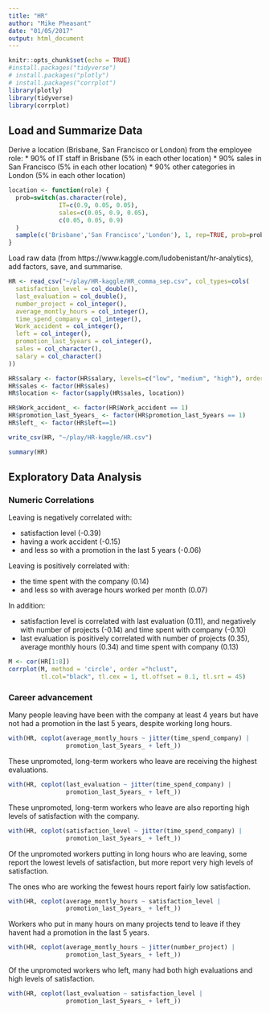 ```yaml
---
title: "HR"
author: "Mike Pheasant"
date: "01/05/2017"
output: html_document
---
```


```r
knitr::opts_chunk$set(echo = TRUE)
#install.packages("tidyverse")
# install.packages("plotly")
# install.packages("corrplot")
library(plotly)
library(tidyverse)
library(corrplot)

```

## Load and Summarize Data

Derive a location (Brisbane, San Francisco or London) from the employee role:
* 90% of IT staff in Brisbane (5% in each other location)
* 90% sales in San Francisco (5% in each other location)
* 90% other categories in London (5% in each other location)

```r
location <- function(role) {
  prob=switch(as.character(role),
              IT=c(0.9, 0.05, 0.05),
              sales=c(0.05, 0.9, 0.05),
              c(0.05, 0.05, 0.9)
  )
  sample(c('Brisbane','San Francisco','London'), 1, rep=TRUE, prob=prob)
}
```

Load raw data (from https://www.kaggle.com/ludobenistant/hr-analytics), add factors, save, and summarise.

```r
HR <- read_csv("~/play/HR-kaggle/HR_comma_sep.csv", col_types=cols(
  satisfaction_level = col_double(),
  last_evaluation = col_double(),
  number_project = col_integer(),
  average_montly_hours = col_integer(),
  time_spend_company = col_integer(),
  Work_accident = col_integer(),
  left = col_integer(),
  promotion_last_5years = col_integer(),
  sales = col_character(),
  salary = col_character()
))

HR$salary <- factor(HR$salary, levels=c("low", "medium", "high"), ordered=TRUE)
HR$sales <- factor(HR$sales)
HR$location <- factor(sapply(HR$sales, location))

HR$Work_accident_ <- factor(HR$Work_accident == 1)
HR$promotion_last_5years_ <- factor(HR$promotion_last_5years == 1)
HR$left_ <- factor(HR$left==1)

write_csv(HR, "~/play/HR-kaggle/HR.csv")

summary(HR)
```

## Exploratory Data Analysis

### Numeric Correlations 

Leaving is negatively correlated with:

* satisfaction level (-0.39) 
* having a work accident (-0.15) 
* and less so with a promotion in the last 5 years (-0.06)

Leaving is positively correlated with:

* the time spent with the company (0.14)
* and less so with average hours worked per month (0.07)

In addition:

* satisfaction level is correlated with last evaluation (0.11), and negatively with number of projects (-0.14) and time spent with company (-0.10)
* last evaluation is positively correlated with number of projects (0.35), average monthly hours (0.34) and time spent with company (0.13)

```r
M <- cor(HR[1:8])
corrplot(M, method = 'circle', order ="hclust",
         tl.col="black", tl.cex = 1, tl.offset = 0.1, tl.srt = 45)
```

### Career advancement

Many people leaving have been with the company at least 4 years but have not had a promotion in the last 5 years, despite working long hours.

```r
with(HR, coplot(average_montly_hours ~ jitter(time_spend_company) |
                promotion_last_5years_ + left_))
```

These unpromoted, long-term workers who leave are receiving the highest evaluations.

```r
with(HR, coplot(last_evaluation ~ jitter(time_spend_company) |
                promotion_last_5years_ + left_))
```

These unpromoted, long-term workers who leave are also reporting high levels of satisfaction with the company.

```r
with(HR, coplot(satisfaction_level ~ jitter(time_spend_company) |
                promotion_last_5years_ + left_))
```

Of the unpromoted workers putting in long hours who are leaving, some report the lowest levels of satisfaction, but more report very high levels of satisfaction. 

The ones who are working the fewest hours report fairly low satisfaction. 

```r
with(HR, coplot(average_montly_hours ~ satisfaction_level |
                promotion_last_5years_ + left_))
```

Workers who put in many hours on many projects tend to leave if they havent had a promotion in the last 5 years.

```r
with(HR, coplot(average_montly_hours ~ jitter(number_project) |
                promotion_last_5years_ + left_))
```

Of the unpromoted workers who left, many had both high evaluations and high levels of satisfaction.

```r
with(HR, coplot(last_evaluation ~ satisfaction_level |
                promotion_last_5years_ + left_))
```




